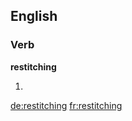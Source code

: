==English==

===Verb===
'''restitching'''

# {{third-person singular of|restitch}}

[[de:restitching]]
[[fr:restitching]]